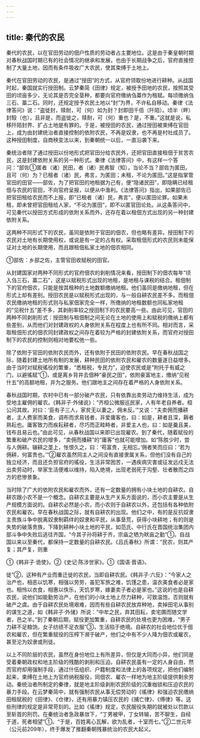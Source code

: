 ```yaml
---
---
---
```

title: 秦代的农民
---



秦代的农民，以在官田劳动的佃户性质的劳动者占主要地位。这是由于秦皇朝时期对春秋战国时期已有的社会情况的继承和发展，也由于长期战争之后，官府直接控制了大量土地，因而有条件吸收广大农民，使其束缚于土地上。

秦代在官田劳动的农民，是通过“授田”的方式，从官府领取份地进行耕种。从战国时起，秦国就实行授田制。云梦秦简《田律》规定，被授予田地的农民，按照其受田的顷亩多少，无论其是否完全垦种，都要向官府缴纳刍藁作为租赋。每顷缴纳刍三石、藁二石。同时，还规定授予农民土地以“封”为界，不许私自移动。秦律《法律答问》说：“盗徙封，赎耐，可（何）如为封？封即田千佰（阡陌）。顷半（畔）封殹（也），且非是，而盗徙之，赎耐，可（何）重也？是，不重。”这就是说，私移阡陌封界、扩占土地是有罪的。于是，被授田的农民，通过授田被束缚在官田上，成为由封建统治者直接控制的依附农民，不再是奴隶，也不再是村社成员了。这种授田制度，自商秧变法以来，到秦朝统一以后，一直沿袭下来。

秦统治者除了通过授田以份地形式把官田分给农民外，还把官田直接租佃于贫苦农民，这是封建依附关系的另一种形式。秦律《法律答问》中，有这样一个答问：“部佐①匿者（诸）民田，者（诸）民弗智（知），当论不当？部佐为匿田，且可（何）为？已租者（诸）民，弗言，为匿田；未租，不论为匿田。”这是指掌管官田的田官——部佐，为了把官田的地租据为己有，便“隐诸民田”，即隐瞒已经租佃与农民的官田，不向官府呈报，以便从中渔利。《法律答问》指出，如果部佐已把官田租给农民而不上报，即“已租者（诸）民，弗言”，便以匿田论罪。如果未租，即未曾把官田租给人家，“不论为匿田”，即不以匿官田论处。从这条答问中，可见秦代以授田方式形成的依附关系而外，还存在着以租佃方式出现的另一种封建依附关系。

这两种不同形式下的农民，虽同是依附于官田的佃农，但也略有差异。授田制下的农民对土地有长期使用权，或说是有一定的占有权。采取租佃形式的农民则未能保证对土地的长期使用，而且跟租佃私家土地的佃农相同。

①部佐：乡部之佐，主管官田收赋税的田官。

从封建国家对两种不同形式的官府佃农的剥削情况来看，授田制下的佃农每年“顷入刍三石，藁二石”，这是以赋税形式出现的地租，是地租与课税的结合。租佃制下的官府佃农，只能是按其租种的土地数额缴纳地租。他们虽同是缴纳地租，但在形式上却有差别。授田农民是以赋税形式出现的，与一般自耕农民差不多。而租佃农民缴纳地租的形式则与私家佃家完全一样，所缴纳的地租数额也同私家地租的“见税什五”差不多，其剥削率较之授田制下的农民要高一些。由此可见，官田的两种不同剥削形式：授田制与租佃制之间无论在土地的使用上和赋税的缴纳上都有些差别，从而他们对封建政权的人身依附关系在程度上也有所不同。相对而言，采取租佃形式的佃农同封建政权之间存在着较为严格的封建依附关系，而官府对授田制下的农民的控制则相对地要松弛一些。

除了依附于官田的依附农民而外，还有依附于民田的依附农民。早在春秋战国之际，随着封建土地所有制的发展，耕种民田的依附农民和雇农的数量遂日益增多。由于当时对赋税徭役的繁重，“悉租税，专民力”，迫使农民或是“附托于有威之门，以避徭赋”①，或是离乡背井去佃种“豪民之田”，依附豪富地主，缴纳“见税什五”的高额地租，并为之服务。他们跟地主之间存在着严格的人身依附关系。

春秋战国时期，农村中已有一部分破产农民，只有依靠出卖劳动力维持生活，成为受地主雇佣的雇农。《韩非子·外储说》：“齐桓公微服巡民家，人有年老自养者。桓公问其故。对曰：‘臣有子三人，家贫无以妻之，佣未反。’”又说：“夫卖佣而播耕者，主人费家而美食，调布而求易钱者，非爱庸客也，曰：如是，耕者且深，耨者熟耘也。庸客致力而疾耘耕者，尽巧而正畦畤者，非爱主人也，曰：如是羹且美，钱布且易云也。”由此可见，从春秋战国以来即已出现雇农。到了秦代，随着赋役的繁重和破产农民的增多，“卖佣而播耕”的“庸客”也就可能增加。如“陈胜少时，尝与人佣耕。辍耕之垄上，怅恨久之，曰：‘苟富贵，无相忘。’佣者笑而应曰：‘若为佣耕，何富贵也。’”②雇农虽然同主人之间没有直接隶属关系，但他们没有自己的独立经济，而且还负担官府的徭役，生活非常困苦，一遇疾病灾害或征发远戍无法出卖劳动时，举家生活便难以维持，陷入绝境，出现老弱死于沟壑、壮者散而之四方的悲惨景象。

当时除了广大的依附农民和雇农而外，还有一定数量的拥有小块土地的自耕农。自耕农跟小农不是一个概念。自耕农主要是从生产关系方面说的，而小农主要是从生产规模方面说的。自耕农必然是小农，而小农则于自耕农以外，还包括有各种依附农民和雇农。早在春秋战国之际，就有自耕农的出现。他们之中，有的是反抗奴隶主贵族斗争中脱离奴隶制羁绊的奴隶和平民，从事垦荒，获得小块耕地；有的则是失势的破落贵族，下降到耕种小块土地的平民，如范氏、中行氏在晋国统治集团内部斗争中失败后逃往齐国，“今其子孙将耕于齐，宗庙之牺为畎亩之勤”①。自战国以来以至秦代，都保持一定数量的自耕农民。《吕氏春秋》所谓：“民农，则其产复；其产复，则重

①《韩非子·诡使》。②《史记·陈涉世家》。①《国语·晋语》。

徙”②，这种有产业而重迁徙的农民，当即自耕农民。《韩非子·六反》：“今家人之治产也，相恶以饥寒，相强以劳劳，虽犯军旅之难，饥馑之患，温衣美食者必是家也。相怜以衣食，相惠以佚乐，天饥岁寒，嫁妻卖子者必是家也。”这说的也是自耕农民，说他们如能勤劳治产，在他们的小块土地上尽力耕种，可致温饱，否则就有破产之虞。由于自耕农民处境艰难，因而有些自耕农民放弃种地，卖掉田宅从事别的谋生之道，如《韩非子·外储》所说：“中牟之民，弃其田耘，卖宅圃而随文学者，邑之半。”到了秦朝后期，赋役更加繁重，自耕农民的处境也更为困难，“男子力耕不足粮饷，女子纺绩不足衣服”③，生活陷于绝境。自耕农的社会地位优于佃农和雇农，但在繁重赋役的压榨下濒于破产，他们之中有不少人降为佃农或雇农，甚至沦为奴隶或刑徒。

以上不同阶层的农民，虽然在身份地位上有所差异，但仅是大同而小异，他们同是受着秦朝政权和地主阶级的残酷的剥削和压迫。自耕农民虽有一定的人身自由，然而官府却用强制手段，通过什伍组织、户籍制度和法律上的各项规定，把他们编制起来，束缚在土地上为官府纳税服役，同佃农、雇农一样地为地主阶级提供剩余劳动。秦统治者所制定的秦律，就是地主阶级剥削农民阶级的沉重枷锁和压迫农民的暴力手段。在云梦秦简中，就有强制农民从事无偿劳动的《徭律》和强迫农民缴纳田租赋税的《田律》、《仓律》，还有用暴力镇压农民的《捕亡律》、《傅律》等。这些刑律的规定是非常苛刻的。比如《徭律》规定，农民服役失期的就被处以罚款以至斩首的刑罚。在秦统治者急政暴敛下，“丁男被甲，丁女转输，苦不聊生，自经于道，死者相望”①。“于是，百姓离心瓦解，欲为乱者，十室而七。”②二世元年（公元前209年），终于爆发了推翻秦朝残暴统治的农民大起义。